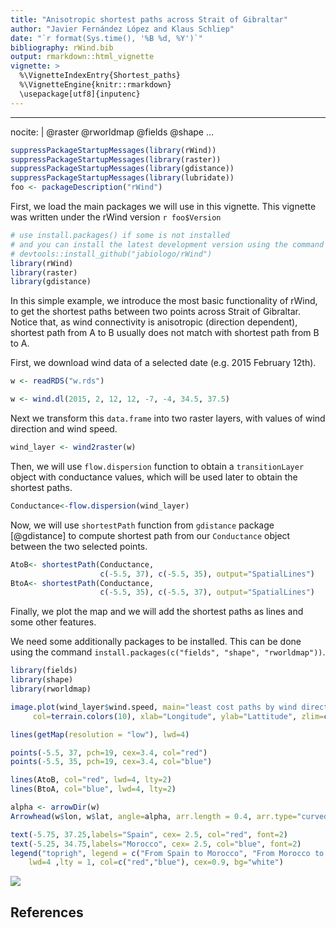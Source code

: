 ```yaml
---
title: "Anisotropic shortest paths across Strait of Gibraltar"
author: "Javier Fernández López and Klaus Schliep"
date: "`r format(Sys.time(), '%B %d, %Y')`"
bibliography: rWind.bib
output: rmarkdown::html_vignette
vignette: >
  %\VignetteIndexEntry{Shortest_paths}
  %\VignetteEngine{knitr::rmarkdown}
  \usepackage[utf8]{inputenc}
---
```


---
nocite: | 
  @raster @rworldmap @fields @shape 
...


```R
suppressPackageStartupMessages(library(rWind))
suppressPackageStartupMessages(library(raster))
suppressPackageStartupMessages(library(gdistance))
suppressPackageStartupMessages(library(lubridate))
foo <- packageDescription("rWind")
```


First, we load the main packages we will use in this vignette. This vignette 
was written under the rWind version `r foo$Version`

```R
# use install.packages() if some is not installed
# and you can install the latest development version using the command 
# devtools::install_github("jabiologo/rWind")
library(rWind)
library(raster)
library(gdistance)
```


In this simple example, we introduce the most basic functionality of rWind, 
to get the shortest paths between two points across Strait of Gibraltar. Notice
that, as wind connectivity is anisotropic (direction dependent), shortest path
from A to B usually does not match with shortest path from B to A.

First, we download wind data of a selected date (e.g. 2015 February 12th). 
```R
w <- readRDS("w.rds")
```
```R
w <- wind.dl(2015, 2, 12, 12, -7, -4, 34.5, 37.5)
```
Next we transform this `data.frame` into two raster layers, with values of wind
direction and wind speed.
```R
wind_layer <- wind2raster(w)
```

Then, we will use `flow.dispersion` function to obtain a `transitionLayer` 
object with conductance values, which will be used later to obtain the shortest
paths.
```R
Conductance<-flow.dispersion(wind_layer)
```

Now, we will use `shortestPath` function from `gdistance` package [@gdistance] 
to compute shortest path from our `Conductance` object between the two selected
points.
```R
AtoB<- shortestPath(Conductance, 
                    c(-5.5, 37), c(-5.5, 35), output="SpatialLines")
BtoA<- shortestPath(Conductance, 
                    c(-5.5, 35), c(-5.5, 37), output="SpatialLines")
```

Finally, we plot the map and we will add the shortest paths as lines and some
other features.

We need some additionally packages to be installed. This can be done using the 
command `install.packages(c("fields", "shape", "rworldmap"))`. 


```R
library(fields)
library(shape)
library(rworldmap)

image.plot(wind_layer$wind.speed, main="least cost paths by wind direction and speed", 
     col=terrain.colors(10), xlab="Longitude", ylab="Lattitude", zlim=c(0,7))

lines(getMap(resolution = "low"), lwd=4)

points(-5.5, 37, pch=19, cex=3.4, col="red")
points(-5.5, 35, pch=19, cex=3.4, col="blue")

lines(AtoB, col="red", lwd=4, lty=2)
lines(BtoA, col="blue", lwd=4, lty=2)

alpha <- arrowDir(w)
Arrowhead(w$lon, w$lat, angle=alpha, arr.length = 0.4, arr.type="curved")

text(-5.75, 37.25,labels="Spain", cex= 2.5, col="red", font=2)
text(-5.25, 34.75,labels="Morocco", cex= 2.5, col="blue", font=2)
legend("toprigh", legend = c("From Spain to Morocco", "From Morocco to Spain"),
    lwd=4 ,lty = 1, col=c("red","blue"), cex=0.9, bg="white")
```
![](path_Spain_Morocco.png)

## References





